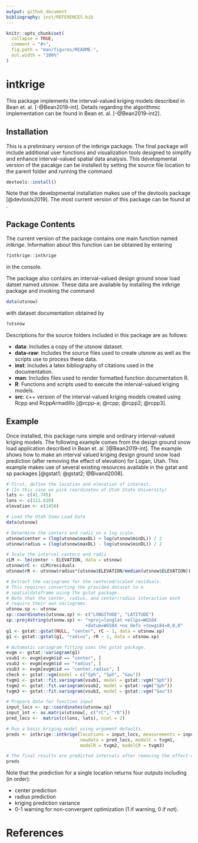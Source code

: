 ```yaml
---
output: github_document
bibliography: inst/REFERENCES.bib
---
```


<!-- README.md is generated from README.Rmd. Please edit that file -->

```r
knitr::opts_chunk$set(
  collapse = TRUE,
  comment = "#>",
  fig.path = "man/figures/README-",
  out.width = "100%"
)
```
# intkrige

This package implements the interval-valued kriging models described in Bean et. al. [-@Bean2019-int]. Details regarding the algorithmic implementation can be found in Bean et. al. [-@Bean2019-int2].

## Installation

This is a preliminary version of the intkrige package. The final package will include additional user functions and visualization tools designed to simplify and enhance interval-valued spatial data analysis. This developmental version of the pacakge can be installed by setting the source file location to the parent folder and running the command

``` r
devtools::install()
```

Note that the developmental installation makes use of the devtools package [@devtools2019]. The most current version of this package can be found at \url{https://github.com/r-lib/devtools}. 


## Package Contents

The current version of the package contains one main function named *intkrige*. Information about this function can be obtained by entering
```r
?intkrige::intkrige
```
in the console. 

The package also contains an interval-valued design ground snow load datset named *utsnow*. These data are available by installing the intkrige package and invoking the command

```r
data(utsnow)
```

with dataset documentation obtained by

```r
?utsnow
```

Descriptions for the source folders included in this package are as follows:

- **data**: Includes a copy of the utsnow dataset.
- **data-raw**: Includes the source files used to create utsnow as well as the scripts use to process these data. 
- **inst**: Includes a latex bibliography of citations used in the documentation.
- **man**: Includes files used to render formatted function documentation R.
- **R**: Functions and scripts used to execute the interval-valued kriging models. 
- **src**: c++ version of the interval-valued kriging models created using Rcpp and RcppArmadillo [@rcpp-a; @rcpp; @rcpp2; @rcpp3].


## Example

Once installed, this package runs simple and ordinary interval-valued kriging models. The following example comes from the design ground snow load application described in Bean et. al. [@Bean2019-int]. The example shows how to make an interval valued kriging design ground snow load prediction (after removing the effect of elevation) for Logan, Utah. This example makes use of several existing resources available in the gstat and sp packages [@gstat1; @gstat2; @Bivand2008]. 

```r
# First, define the location and elevation of interest. 
# (In this case we pick coordinates of Utah State University)
lats <- c(41.745)
lons <- c(111.810)
elevation <- c(1456)

# Load the Utah Snow Load Data
data(utsnow)

# Determine the centers and radii on a log scale.
utsnow$center = (log(utsnow$maxDL) + log(utsnow$minDL)) / 2
utsnow$radius = (log(utsnow$maxDL) - log(utsnow$minDL)) / 2

# Scale the interval centers and radii
cLM <- lm(center ~ ELEVATION, data = utsnow)
utsnow$rC <- cLM$residuals
utsnow$rR <- utsnow$radius*(utsnow$ELEVATION/median(utsnow$ELEVATION))

# Extract the variograms for the centered/scaled residuals. 
# This requires converting the provided dataset to a 
# spatialdataframe using the gstat package. 
# Note that the center, radius, and center/radius interaction each
# require their own variograms. 
utsnow.sp <- utsnow
sp::coordinates(utsnow.sp) <- c("LONGITUDE", "LATITUDE")
sp::proj4string(utsnow.sp) <- "+proj=longlat +ellps=WGS84
                              +datum=WGS84 +no_defs +towgs84=0,0,0"
g1 <- gstat::gstat(NULL, "center", rC ~ 1, data = utsnow.sp)
g1 <- gstat::gstat(g1, "radius", rR ~ 1, data = utsnow.sp)

# Automatic variogram fitting uses the gstat package. 
evgm <- gstat::variogram(g1)
vsub1 <- evgm[evgm$id == "center", ]
vsub2 <- evgm[evgm$id == "radius", ]
vsub3 <- evgm[evgm$id == "center.radius", ]
check <- gstat::vgm(model = c("Sph", "Sph", "Gau"))
tvgm1 <- gstat::fit.variogram(vsub1, model = gstat::vgm("Sph"))
tvgm2 <- gstat::fit.variogram(vsub2, model = gstat::vgm("Sph"))
tvgm3 <- gstat::fit.variogram(vsub3, model = gstat::vgm("Gau"))

# Prepare data for function input
input_locs <- sp::coordinates(utsnow.sp)
input_int <- as.matrix(utsnow[, c("rC", "rR")])
pred_locs <-  matrix(c(lons, lats), ncol = 2)

# Run a basic kriging model using argument defaults. 
preds <- intkrige::intkrige(locations = input_locs, measurements = input_int, 
                            newdata = pred_locs, modelC = tvgm1, 
                            modelR = tvgm2, modelCR = tvgm3)

# The final results are predicted intervals after removing the effect of elevation.  
preds
```

Note that the prediction for a single location returns four outputs including (in order): 

- center prediction
- radius prediction
- kriging prediction variance
- 0-1 warning for non-convergent optimization (1 if warning, 0 if not). 

# References


